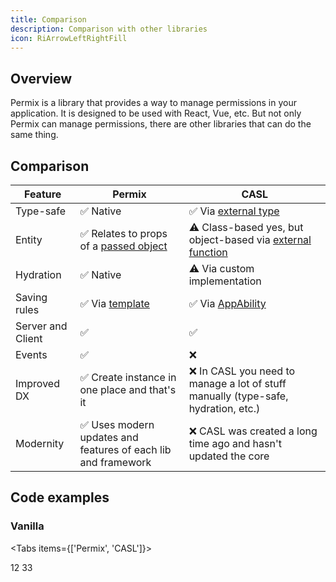 ```yaml
---
title: Comparison
description: Comparison with other libraries
icon: RiArrowLeftRightFill
---
```


## Overview

Permix is a library that provides a way to manage permissions in your application. It is designed to be used with React, Vue, etc. But not only Permix can manage permissions, there are other libraries that can do the same thing.

## Comparison

| Feature | Permix | CASL |
| --- | --- | --- |
| Type-safe | ✅ Native | ✅ Via [external type](https://casl.js.org/v6/en/advanced/typescript#permissions-inference) |
| Entity | ✅ Relates to props of a [passed object](/docs/guide/setup#type-based) | ⚠️ Class-based yes, but object-based via [external function](https://casl.js.org/v6/en/guide/subject-type-detection) |
| Hydration | ✅ Native | ⚠️ Via custom implementation |
| Saving rules | ✅ Via [template](/docs/guide/caching) | ✅ Via [AppAbility](https://casl.js.org/v6/en/cookbook/cache-rules#the-issue) |
| Server and Client | ✅ | ✅ |
| Events | ✅ | ❌ |
| Improved DX | ✅ Create instance in one place and that's it | ❌ In CASL you need to manage a lot of stuff manually (type-safe, hydration, etc.) |
| Modernity | ✅ Uses modern updates and features of each lib and framework | ❌ CASL was created a long time ago and hasn't updated the core |

## Code examples

### Vanilla

<Tabs items={['Permix', 'CASL']}>

<Tab value="Permix">
12
</Tab>

<Tab value="CASL">
33
</Tab>

</Tabs>
